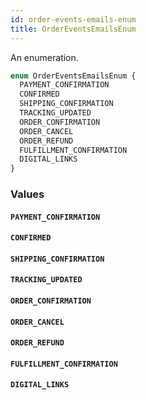 ```yaml
---
id: order-events-emails-enum
title: OrderEventsEmailsEnum
---
```


An enumeration.

```graphql
enum OrderEventsEmailsEnum {
  PAYMENT_CONFIRMATION
  CONFIRMED
  SHIPPING_CONFIRMATION
  TRACKING_UPDATED
  ORDER_CONFIRMATION
  ORDER_CANCEL
  ORDER_REFUND
  FULFILLMENT_CONFIRMATION
  DIGITAL_LINKS
}
```

### Values

#### `PAYMENT_CONFIRMATION`

#### `CONFIRMED`

#### `SHIPPING_CONFIRMATION`

#### `TRACKING_UPDATED`

#### `ORDER_CONFIRMATION`

#### `ORDER_CANCEL`

#### `ORDER_REFUND`

#### `FULFILLMENT_CONFIRMATION`

#### `DIGITAL_LINKS`
